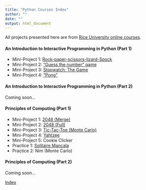 ```yaml
---
title: "Python Courses Index"
author: ""
date: ""
output: html_document
---
```


All projects presented here are from [Rice University online courses](https://www.coursera.org/specialization/fundamentalscomputing2/37).

#### An Introduction to Interactive Programming in Python (Part 1)
- Mini-Project 1: [Rock-paper-scissors-lizard-Spock](http://linzifan.github.io/python_courses/IPP-Project1)
- Mini-Project 2: ["Guess the number" game](http://linzifan.github.io/python_courses/IPP-Project2)
- Mini-Project 3: [Stopwatch: The Game](http://linzifan.github.io/python_courses/IPP-Project3)
- Mini-Project 4: ["Pong"](http://linzifan.github.io/python_courses/IPP-Project4)

#### An Introduction to Interactive Programming in Python (Part 2)
Coming soon...


#### Principles of Computing (Part 1)
- Mini-Project 1: [2048 (Merge)](http://linzifan.github.io/python_courses/PoC-Project1)
- Mini-Project 2: [2048 (Full)](http://linzifan.github.io/python_courses/PoC-Project2)
- Mini-Project 3: [Tic-Tac-Toe (Monte Carlo)](http://linzifan.github.io/python_courses/PoC-Project3)
- Mini-Project 4: [Yahtzee](http://linzifan.github.io/python_courses/PoC-Project4)
- Mini-Project 5: Cookie Clicker
- Practice 1: [Solitaire Mancala](http://linzifan.github.io/python_courses/PoC-Practice1)
- Practice 2: Nim (Monte Carlo)


#### Principles of Computing (Part 2)
Coming soon...


[Index](http://linzifan.github.io/python_courses/Index)
